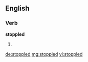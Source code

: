 ==English==

===Verb===
'''stoppled'''

# {{past of|stopple}}

[[de:stoppled]]
[[mg:stoppled]]
[[vi:stoppled]]